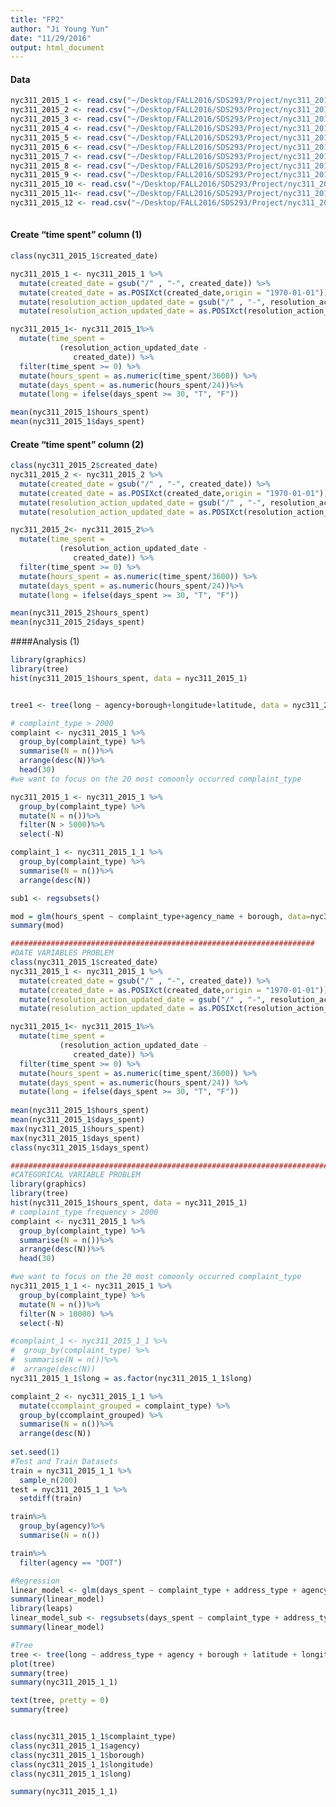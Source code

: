 ```yaml
---
title: "FP2"
author: "Ji Young Yun"
date: "11/29/2016"
output: html_document
---
```

#### Data
```r
nyc311_2015_1 <- read.csv("~/Desktop/FALL2016/SDS293/Project/nyc311_2015_1.csv")
nyc311_2015_2 <- read.csv("~/Desktop/FALL2016/SDS293/Project/nyc311_2015_2.csv")
nyc311_2015_3 <- read.csv("~/Desktop/FALL2016/SDS293/Project/nyc311_2015_3.csv")
nyc311_2015_4 <- read.csv("~/Desktop/FALL2016/SDS293/Project/nyc311_2015_4.csv")
nyc311_2015_5 <- read.csv("~/Desktop/FALL2016/SDS293/Project/nyc311_2015_5.csv")
nyc311_2015_6 <- read.csv("~/Desktop/FALL2016/SDS293/Project/nyc311_2015_6.csv")
nyc311_2015_7 <- read.csv("~/Desktop/FALL2016/SDS293/Project/nyc311_2015_7.csv")
nyc311_2015_8 <- read.csv("~/Desktop/FALL2016/SDS293/Project/nyc311_2015_8.csv")
nyc311_2015_9 <- read.csv("~/Desktop/FALL2016/SDS293/Project/nyc311_2015_9.csv")
nyc311_2015_10 <- read.csv("~/Desktop/FALL2016/SDS293/Project/nyc311_2015_10.csv")
nyc311_2015_11<- read.csv("~/Desktop/FALL2016/SDS293/Project/nyc311_2015_11.csv")
nyc311_2015_12 <- read.csv("~/Desktop/FALL2016/SDS293/Project/nyc311_2015_12.csv")
  
```

#### Create "time spent" column (1)
```r
class(nyc311_2015_1$created_date)

nyc311_2015_1 <- nyc311_2015_1 %>%
  mutate(created_date = gsub("/" , "-", created_date)) %>%
  mutate(created_date = as.POSIXct(created_date,origin = "1970-01-01")) %>%
  mutate(resolution_action_updated_date = gsub("/" , "-", resolution_action_updated_date)) %>%
  mutate(resolution_action_updated_date = as.POSIXct(resolution_action_updated_date,origin = "1970-01-01"))

nyc311_2015_1<- nyc311_2015_1%>%
  mutate(time_spent =
           (resolution_action_updated_date -
              created_date)) %>%
  filter(time_spent >= 0) %>%
  mutate(hours_spent = as.numeric(time_spent/3600)) %>%
  mutate(days_spent = as.numeric(hours_spent/24))%>%
  mutate(long = ifelse(days_spent >= 30, "T", "F"))

mean(nyc311_2015_1$hours_spent)
mean(nyc311_2015_1$days_spent)
```
#### Create "time spent" column (2)
```r
class(nyc311_2015_2$created_date)
nyc311_2015_2 <- nyc311_2015_2 %>%
  mutate(created_date = gsub("/" , "-", created_date)) %>%
  mutate(created_date = as.POSIXct(created_date,origin = "1970-01-01")) %>%
  mutate(resolution_action_updated_date = gsub("/" , "-", resolution_action_updated_date)) %>%
  mutate(resolution_action_updated_date = as.POSIXct(resolution_action_updated_date,origin = "1970-01-01"))

nyc311_2015_2<- nyc311_2015_2%>%
  mutate(time_spent =
           (resolution_action_updated_date -
              created_date)) %>%
  filter(time_spent >= 0) %>%
  mutate(hours_spent = as.numeric(time_spent/3600)) %>%
  mutate(days_spent = as.numeric(hours_spent/24))%>%
  mutate(long = ifelse(days_spent >= 30, "T", "F"))

mean(nyc311_2015_2$hours_spent)
mean(nyc311_2015_2$days_spent)
```

####Analysis (1)
```r
library(graphics)
library(tree)
hist(nyc311_2015_1$hours_spent, data = nyc311_2015_1)


tree1 <- tree(long ~ agency+borough+longitude+latitude, data = nyc311_2015_1)

# complaint_type > 2000 
complaint <- nyc311_2015_1 %>%
  group_by(complaint_type) %>%
  summarise(N = n())%>%
  arrange(desc(N))%>%
  head(30)
#we want to focus on the 20 most comoonly occurred complaint_type

nyc311_2015_1 <- nyc311_2015_1 %>%
  group_by(complaint_type) %>%
  mutate(N = n())%>%
  filter(N > 5000)%>%
  select(-N)

complaint_1 <- nyc311_2015_1_1 %>%
  group_by(complaint_type) %>%
  summarise(N = n())%>%
  arrange(desc(N))

sub1 <- regsubsets()

```

```r
mod = glm(hours_spent ~ complaint_type+agency_name + borough, data=nyc311_2015_1)
summary(mod)
```

```r
####################################################################
#DATE VARIABLES PROBLEM
class(nyc311_2015_1$created_date)
nyc311_2015_1 <- nyc311_2015_1 %>%
  mutate(created_date = gsub("/" , "-", created_date)) %>%
  mutate(created_date = as.POSIXct(created_date,origin = "1970-01-01")) %>%
  mutate(resolution_action_updated_date = gsub("/" , "-", resolution_action_updated_date)) %>%
  mutate(resolution_action_updated_date = as.POSIXct(resolution_action_updated_date,origin = "1970-01-01"))

nyc311_2015_1<- nyc311_2015_1%>%
  mutate(time_spent =
           (resolution_action_updated_date -
              created_date)) %>%
  filter(time_spent >= 0) %>%
  mutate(hours_spent = as.numeric(time_spent/3600)) %>%
  mutate(days_spent = as.numeric(hours_spent/24)) %>%
  mutate(long = ifelse(days_spent >= 30, "T", "F"))
  
mean(nyc311_2015_1$hours_spent)
mean(nyc311_2015_1$days_spent)
max(nyc311_2015_1$hours_spent)
max(nyc311_2015_1$days_spent)
class(nyc311_2015_1$days_spent)

###########################################################################
#CATEGORICAL VARIABLE PROBLEM
library(graphics)
library(tree)
hist(nyc311_2015_1$hours_spent, data = nyc311_2015_1)
# complaint_type frequency > 2000 
complaint <- nyc311_2015_1 %>%
  group_by(complaint_type) %>%
  summarise(N = n())%>%
  arrange(desc(N))%>%
  head(30)

#we want to focus on the 20 most comoonly occurred complaint_type
nyc311_2015_1_1 <- nyc311_2015_1 %>%
  group_by(complaint_type) %>%
  mutate(N = n())%>%
  filter(N > 10000) %>%
  select(-N)

#complaint_1 <- nyc311_2015_1_1 %>%
#  group_by(complaint_type) %>%
#  summarise(N = n())%>%
#  arrange(desc(N))
nyc311_2015_1_1$long = as.factor(nyc311_2015_1_1$long)

complaint_2 <- nyc311_2015_1_1 %>%
  mutate(ccomplaint_grouped = complaint_type) %>%
  group_by(ccomplaint_grouped) %>%
  summarise(N = n())%>%
  arrange(desc(N))
  
set.seed(1)
#Test and Train Datasets
train = nyc311_2015_1_1 %>%
  sample_n(200)
test = nyc311_2015_1_1 %>%
  setdiff(train)

train%>%
  group_by(agency)%>%
  summarise(N = n())

train%>%
  filter(agency == "DOT")

#Regression
linear_model <- glm(days_spent ~ complaint_type + address_type + agency + borough + latitude + longitude , data = train)
summary(linear_model)
library(leaps)
linear_model_sub <- regsubsets(days_spent ~ complaint_type + address_type + borough + latitude + longitude , really.big=T, data = train)
summary(linear_model)

#Tree
tree <- tree(long ~ address_type + agency + borough + latitude + longitude , data = train)
plot(tree)
summary(tree)
summary(nyc311_2015_1_1)

text(tree, pretty = 0)
summary(tree)


class(nyc311_2015_1_1$complaint_type)
class(nyc311_2015_1_1$agency)
class(nyc311_2015_1_1$borough)
class(nyc311_2015_1_1$longitude)
class(nyc311_2015_1_1$long)

summary(nyc311_2015_1_1)

```

